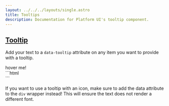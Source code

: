 ```yaml
---
layout: ../../../layouts/single.astro
title: Tooltips
description: Documentation for Platform UI's tooltip component.
---
```


## [Tooltip](#tooltip)

Add your text to a `data-tooltip` attribute on any item you want to provide with a tooltip.

<Codedemo>
<div data-tooltip="Here is a tooltip!">hover me!</div>
</Codedemo>

<Codemarkup>
```html
<div data-tooltip="Tooltip goes here!">
  <!-- Content goes here! -->
</div>
```
</Codemarkup>

<Classes attr="true">
<Classesrow classname="tooltip-{ t, b, l, r }" attr="data-tooltip" />
<Classesrow classname="tooltip-inline" attr="data-tooltip" />
</Classes>

<Callout header="Tooltip... Tip?" >
  <p>If you want to use a tooltip with an icon, make sure to add the data attribute to the <code>div</code> wrapper instead! This will ensure the text does not render a different font.</p>
</Callout>
